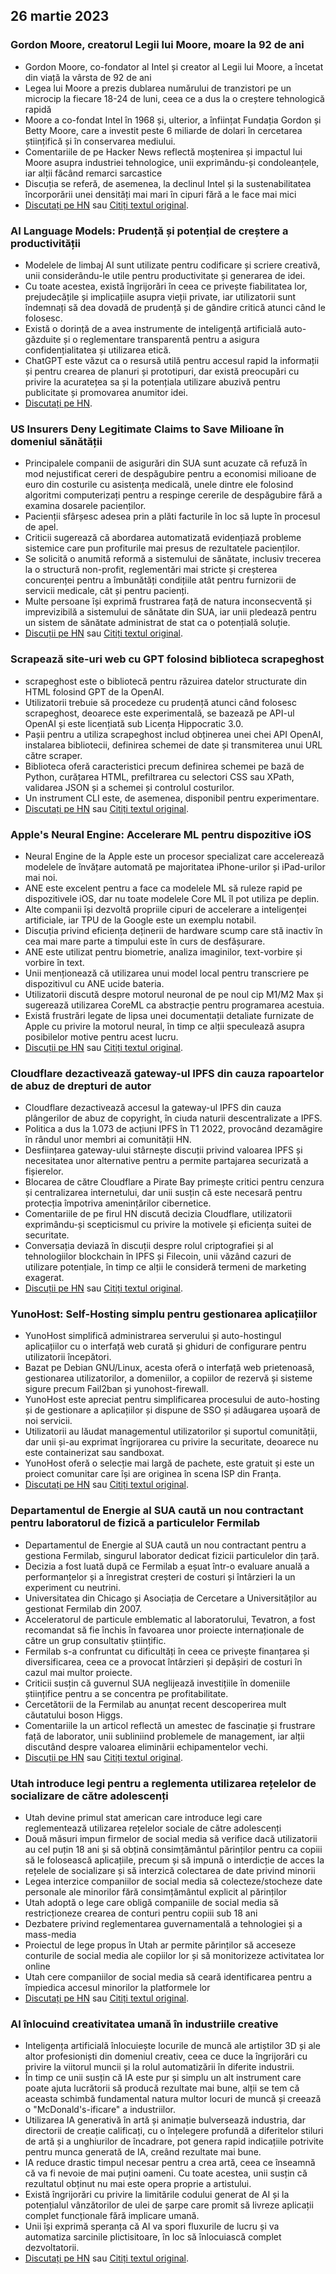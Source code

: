 

<CallToAction />

<Steps>

## 26 martie 2023

### Gordon Moore, creatorul Legii lui Moore, moare la 92 de ani

- Gordon Moore, co-fondator al Intel și creator al Legii lui Moore, a încetat din viață la vârsta de 92 de ani
- Legea lui Moore a prezis dublarea numărului de tranzistori pe un microcip la fiecare 18-24 de luni, ceea ce a dus la o creștere tehnologică rapidă
- Moore a co-fondat Intel în 1968 și, ulterior, a înființat Fundația Gordon și Betty Moore, care a investit peste 6 miliarde de dolari în cercetarea științifică și în conservarea mediului.
- Comentariile de pe Hacker News reflectă moștenirea și impactul lui Moore asupra industriei tehnologice, unii exprimându-și condoleanțele, iar alții făcând remarci sarcastice
- Discuția se referă, de asemenea, la declinul Intel și la sustenabilitatea încorporării unei densități mai mari în cipuri fără a le face mai mici
- [Discutați pe HN](http://news.ycombinator.com/item?id=35297420) sau [Citiți textul original](https://www.moore.org/article-detail?newsUrlName=in-memoriam-gordon-moore-1929-2023).

### AI Language Models: Prudență și potențial de creștere a productivității

- Modelele de limbaj AI sunt utilizate pentru codificare și scriere creativă, unii considerându-le utile pentru productivitate și generarea de idei.
- Cu toate acestea, există îngrijorări în ceea ce privește fiabilitatea lor, prejudecățile și implicațiile asupra vieții private, iar utilizatorii sunt îndemnați să dea dovadă de prudență și de gândire critică atunci când le folosesc.
- Există o dorință de a avea instrumente de inteligență artificială auto-găzduite și o reglementare transparentă pentru a asigura confidențialitatea și utilizarea etică.
- ChatGPT este văzut ca o resursă utilă pentru accesul rapid la informații și pentru crearea de planuri și prototipuri, dar există preocupări cu privire la acuratețea sa și la potențiala utilizare abuzivă pentru publicitate și promovarea anumitor idei.
- [Discutați pe HN](http://news.ycombinator.com/item?id=35299071).

### US Insurers Deny Legitimate Claims to Save Milioane în domeniul sănătății

- Principalele companii de asigurări din SUA sunt acuzate că refuză în mod nejustificat cereri de despăgubire pentru a economisi milioane de euro din costurile cu asistența medicală, unele dintre ele folosind algoritmi computerizați pentru a respinge cererile de despăgubire fără a examina dosarele pacienților.
- Pacienții sfârșesc adesea prin a plăti facturile în loc să lupte în procesul de apel.
- Criticii sugerează că abordarea automatizată evidențiază probleme sistemice care pun profiturile mai presus de rezultatele pacienților.
- Se solicită o anumită reformă a sistemului de sănătate, inclusiv trecerea la o structură non-profit, reglementări mai stricte și creșterea concurenței pentru a îmbunătăți condițiile atât pentru furnizorii de servicii medicale, cât și pentru pacienți.
- Multe persoane își exprimă frustrarea față de natura inconsecventă și imprevizibilă a sistemului de sănătate din SUA, iar unii pledează pentru un sistem de sănătate administrat de stat ca o potențială soluție.
- [Discuții pe HN](http://news.ycombinator.com/item?id=35304017) sau [Citiți textul original](https://www.propublica.org/article/cigna-pxdx-medical-health-insurance-rejection-claims).

### Scrapează site-uri web cu GPT folosind biblioteca scrapeghost

- scrapeghost este o bibliotecă pentru răzuirea datelor structurate din HTML folosind GPT de la OpenAI.
- Utilizatorii trebuie să procedeze cu prudență atunci când folosesc scrapeghost, deoarece este experimentală, se bazează pe API-ul OpenAI și este licențiată sub Licența Hippocratic 3.0.
- Pașii pentru a utiliza scrapeghost includ obținerea unei chei API OpenAI, instalarea bibliotecii, definirea schemei de date și transmiterea unui URL către scraper.
- Biblioteca oferă caracteristici precum definirea schemei pe bază de Python, curățarea HTML, prefiltrarea cu selectori CSS sau XPath, validarea JSON și a schemei și controlul costurilor.
- Un instrument CLI este, de asemenea, disponibil pentru experimentare.
- [Discutați pe HN](http://news.ycombinator.com/item?id=35305655) sau [Citiți textul original](https://jamesturk.github.io/scrapeghost/).

### Apple's Neural Engine: Accelerare ML pentru dispozitive iOS

- Neural Engine de la Apple este un procesor specializat care accelerează modelele de învățare automată pe majoritatea iPhone-urilor și iPad-urilor mai noi.
- ANE este excelent pentru a face ca modelele ML să ruleze rapid pe dispozitivele iOS, dar nu toate modelele Core ML îl pot utiliza pe deplin.
- Alte companii își dezvoltă propriile cipuri de accelerare a inteligenței artificiale, iar TPU de la Google este un exemplu notabil.
- Discuția privind eficiența deținerii de hardware scump care stă inactiv în cea mai mare parte a timpului este în curs de desfășurare.
- ANE este utilizat pentru biometrie, analiza imaginilor, text-vorbire și vorbire în text.
- Unii menționează că utilizarea unui model local pentru transcriere pe dispozitivul cu ANE ucide bateria.
- Utilizatorii discută despre motorul neuronal de pe noul cip M1/M2 Max și sugerează utilizarea CoreML ca abstracție pentru programarea acestuia.
- Există frustrări legate de lipsa unei documentații detaliate furnizate de Apple cu privire la motorul neural, în timp ce alții speculează asupra posibilelor motive pentru acest lucru.
- [Discuții pe HN](http://news.ycombinator.com/item?id=35301447) sau [Citiți textul original](https://github.com/hollance/neural-engine).

### Cloudflare dezactivează gateway-ul IPFS din cauza rapoartelor de abuz de drepturi de autor

- Cloudflare dezactivează accesul la gateway-ul IPFS din cauza plângerilor de abuz de copyright, în ciuda naturii descentralizate a IPFS.
- Politica a dus la 1.073 de acțiuni IPFS în T1 2022, provocând dezamăgire în rândul unor membri ai comunității HN.
- Desființarea gateway-ului stârnește discuții privind valoarea IPFS și necesitatea unor alternative pentru a permite partajarea securizată a fișierelor.
- Blocarea de către Cloudflare a Pirate Bay primește critici pentru cenzura și centralizarea internetului, dar unii susțin că este necesară pentru protecția împotriva amenințărilor cibernetice.
- Comentariile de pe firul HN discută decizia Cloudflare, utilizatorii exprimându-și scepticismul cu privire la motivele și eficiența suitei de securitate.
- Conversația deviază în discuții despre rolul criptografiei și al tehnologiilor blockchain în IPFS și Filecoin, unii văzând cazuri de utilizare potențiale, în timp ce alții le consideră termeni de marketing exagerat.
- [Discuții pe HN](http://news.ycombinator.com/item?id=35300200) sau [Citiți textul original](https://torrentfreak.com/cloudflare-disables-access-to-pirated-content-on-its-ipfs-gateway-230324/).

### YunoHost: Self-Hosting simplu pentru gestionarea aplicațiilor

- YunoHost simplifică administrarea serverului și auto-hostingul aplicațiilor cu o interfață web curată și ghiduri de configurare pentru utilizatorii începători.
- Bazat pe Debian GNU/Linux, acesta oferă o interfață web prietenoasă, gestionarea utilizatorilor, a domeniilor, a copiilor de rezervă și sisteme sigure precum Fail2ban și yunohost-firewall.
- YunoHost este apreciat pentru simplificarea procesului de auto-hosting și de gestionare a aplicațiilor și dispune de SSO și adăugarea ușoară de noi servicii.
- Utilizatorii au lăudat managementul utilizatorilor și suportul comunității, dar unii și-au exprimat îngrijorarea cu privire la securitate, deoarece nu este containerizat sau sandboxat.
- YunoHost oferă o selecție mai largă de pachete, este gratuit și este un proiect comunitar care își are originea în scena ISP din Franța.
- [Discutați pe HN](http://news.ycombinator.com/item?id=35300482) sau [Citiți textul original](https://yunohost.org).

### Departamentul de Energie al SUA caută un nou contractant pentru laboratorul de fizică a particulelor Fermilab

- Departamentul de Energie al SUA caută un nou contractant pentru a gestiona Fermilab, singurul laborator dedicat fizicii particulelor din țară.
- Decizia a fost luată după ce Fermilab a eșuat într-o evaluare anuală a performanțelor și a înregistrat creșteri de costuri și întârzieri la un experiment cu neutrini.
- Universitatea din Chicago și Asociația de Cercetare a Universităților au gestionat Fermilab din 2007.
- Acceleratorul de particule emblematic al laboratorului, Tevatron, a fost recomandat să fie închis în favoarea unor proiecte internaționale de către un grup consultativ științific.
- Fermilab s-a confruntat cu dificultăți în ceea ce privește finanțarea și diversificarea, ceea ce a provocat întârzieri și depășiri de costuri în cazul mai multor proiecte.
- Criticii susțin că guvernul SUA neglijează investițiile în domeniile științifice pentru a se concentra pe profitabilitate.
- Cercetătorii de la Fermilab au anunțat recent descoperirea mult căutatului boson Higgs.
- Comentariile la un articol reflectă un amestec de fascinație și frustrare față de laborator, unii subliniind problemele de management, iar alții discutând despre valoarea eliminării echipamentelor vechi.
- [Discuții pe HN](http://news.ycombinator.com/item?id=35303391) sau [Citiți textul original](https://www.science.org/content/article/major-shake-coming-fermilab-troubled-u-s-particle-physics-center).

### Utah introduce legi pentru a reglementa utilizarea rețelelor de socializare de către adolescenți

- Utah devine primul stat american care introduce legi care reglementează utilizarea rețelelor sociale de către adolescenți
- Două măsuri impun firmelor de social media să verifice dacă utilizatorii au cel puțin 18 ani și să obțină consimțământul părinților pentru ca copiii să le folosească aplicațiile, precum și să impună o interdicție de acces la rețelele de socializare și să interzică colectarea de date privind minorii
- Legea interzice companiilor de social media să colecteze/stocheze date personale ale minorilor fără consimțământul explicit al părinților
- Utah adoptă o lege care obligă companiile de social media să restricționeze crearea de conturi pentru copiii sub 18 ani
- Dezbatere privind reglementarea guvernamentală a tehnologiei și a mass-media
- Proiectul de lege propus în Utah ar permite părinților să acceseze conturile de social media ale copiilor lor și să monitorizeze activitatea lor online
- Utah cere companiilor de social media să ceară identificarea pentru a împiedica accesul minorilor la platformele lor
- [Discutați pe HN](http://news.ycombinator.com/item?id=35307647) sau [Citiți textul original](https://www.bbc.com/news/world-us-canada-65060733).

### AI înlocuind creativitatea umană în industriile creative

- Inteligența artificială înlocuiește locurile de muncă ale artiștilor 3D și ale altor profesioniști din domeniul creativ, ceea ce duce la îngrijorări cu privire la viitorul muncii și la rolul automatizării în diferite industrii.
- În timp ce unii susțin că IA este pur și simplu un alt instrument care poate ajuta lucrătorii să producă rezultate mai bune, alții se tem că aceasta schimbă fundamental natura multor locuri de muncă și creează o "McDonald's-ificare" a industriilor.
- Utilizarea IA generativă în artă și animație bulversează industria, dar directorii de creație calificați, cu o înțelegere profundă a diferitelor stiluri de artă și a unghiurilor de încadrare, pot genera rapid indicațiile potrivite pentru munca generată de IA, creând rezultate mai bune.
- IA reduce drastic timpul necesar pentru a crea artă, ceea ce înseamnă că va fi nevoie de mai puțini oameni. Cu toate acestea, unii susțin că rezultatul obținut nu mai este opera proprie a artistului.
- Există îngrijorări cu privire la limitările codului generat de AI și la potențialul vânzătorilor de ulei de șarpe care promit să livreze aplicații complet funcționale fără implicare umană.
- Unii își exprimă speranța că AI va spori fluxurile de lucru și va automatiza sarcinile plictisitoare, în loc să înlocuiască complet dezvoltatorii.
- [Discutați pe HN](http://news.ycombinator.com/item?id=35308498) sau [Citiți textul original](https://reddit.com/r/blender/comments/121lhfq/i_lost_everything_that_made_me_love_my_job/).

</Steps>
